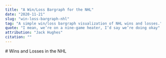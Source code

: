 ---
title: "A Win/Loss Bargraph for the NHL"
date: "2020-11-21"
slug: "win-loss-bargraph-nhl"
tag: "A simple win/loss bargraph visualization of NHL wins and losses."
quote: "I mean, we’re on a nine-game heater, I’d say we’re doing okay"
attribution: "Jack Hughes"
citation: ""
---


<main style={{ textAlign: "center" }}>
  # Wins and Losses in the NHL
  <NhlTeamWinLossBargraph />
</main>
